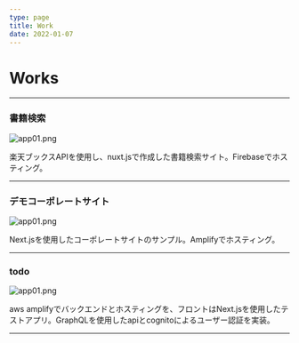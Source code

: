 ```yaml
---
type: page
title: Work
date: 2022-01-07
---
```


# Works



---
<h3>書籍検索</h3>
<Link href="https://development-321416.web.app/">
  <a target="_blank">
  <Image
    src="/images/app03.png"
    alt="app01.png"
    layout="responsive"
    width={1125}
    height={500}
    priority
    className="next-image"
  />
  </a>
</Link>
<p>楽天ブックスAPIを使用し、nuxt.jsで作成した書籍検索サイト。Firebaseでホスティング。</p>

---
<h3>デモコーポレートサイト</h3>
<Link href="https://demo.daigorou.net/">
  <a target="_blank">
  <Image
    src="/images/app02.png"
    alt="app01.png"
    layout="responsive"
    width={1125}
    height={500}
    priority
    className="next-image"
  />
  </a>
</Link>
<p>Next.jsを使用したコーポレートサイトのサンプル。Amplifyでホスティング。</p>

---

<h3>todo</h3>
<Link href="https://testapp.daigorou.net/">
  <a target="_blank">
  <Image
    src="/images/app01.png"
    alt="app01.png"
    layout="responsive"
    width={1125}
    height={500}
    priority
    className="next-image"
  />
  </a>
</Link>
<p>aws amplifyでバックエンドとホスティングを、フロントはNext.jsを使用したテストアプリ。GraphQLを使用したapiとcognitoによるユーザー認証を実装。</p>

---
